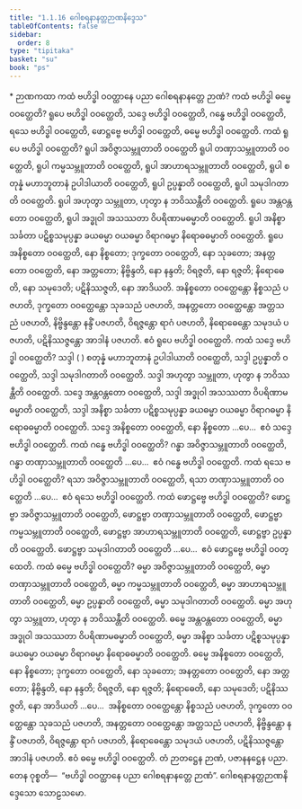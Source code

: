 ```yaml
---
title: "1.1.16 ဂေါစရနာနတ္တဉာဏနိဒ္ဒေသ"
tableOfContents: false
sidebar:
  order: 8
type: "tipitaka"
basket: "su"
book: "ps"
---
```



<DynamicBreadcrumb />

<Paragraph type="center" book="ps">
* ဉာဏကထာ
</Paragraph>


<Division number="67" book="ps">

<Paragraph number="484" book="ps">
ကထံ ဗဟိဒ္ဓါ ဝဝတ္ထာနေ ပညာ ဂေါစရနာနတ္တေ ဉာဏံ? ကထံ ဗဟိဒ္ဓါ ဓမ္မေ ဝဝတ္ထေတိ? ရူပေ ဗဟိဒ္ဓါ ဝဝတ္ထေတိ, သဒ္ဒေ ဗဟိဒ္ဓါ ဝဝတ္ထေတိ, ဂန္ဓေ ဗဟိဒ္ဓါ ဝဝတ္ထေတိ, ရသေ ဗဟိဒ္ဓါ ဝဝတ္ထေတိ, ဖောဋ္ဌဗ္ဗေ ဗဟိဒ္ဓါ ဝဝတ္ထေတိ, ဓမ္မေ ဗဟိဒ္ဓါ ဝဝတ္ထေတိ.
</Paragraph>

<Paragraph number="485" book="ps">
ကထံ ရူပေ ဗဟိဒ္ဓါ ဝဝတ္ထေတိ? ရူပါ အဝိဇ္ဇာသမ္ဘူတာတိ ဝဝတ္ထေတိ ရူပါ တဏှာသမ္ဘူတာတိ ဝဝတ္ထေတိ, ရူပါ ကမ္မသမ္ဘူတာတိ ဝဝတ္ထေတိ, ရူပါ အာဟာရသမ္ဘူတာတိ ဝဝတ္ထေတိ, ရူပါ စတုန္နံ မဟာဘူတာနံ ဥပါဒါယာတိ ဝဝတ္ထေတိ, ရူပါ ဥပ္ပန္နာတိ ဝဝတ္ထေတိ, ရူပါ သမုဒါဂတာတိ ဝဝတ္ထေတိ. ရူပါ အဟုတွာ သမ္ဘူတာ, ဟုတွာ န ဘဝိဿန္တီတိ ဝဝတ္ထေတိ. ရူပေ အန္တဝန္တတော ဝဝတ္ထေတိ, ရူပါ အဒ္ဓုဝါ အသဿတာ ဝိပရိဏာမဓမ္မာတိ ဝဝတ္ထေတိ. ရူပါ အနိစ္စာ သင်္ခတာ ပဋိစ္စသမုပ္ပန္နာ ခယဓမ္မာ ဝယဓမ္မာ ဝိရာဂဓမ္မာ နိရောဓဓမ္မာတိ ဝဝတ္ထေတိ. ရူပေ အနိစ္စတော ဝဝတ္ထေတိ, နော နိစ္စတော; ဒုက္ခတော ဝဝတ္ထေတိ, နော သုခတော; အနတ္တတော ဝဝတ္ထေတိ, နော အတ္တတော; နိဗ္ဗိန္ဒတိ, နော နန္ဒတိ; ဝိရဇ္ဇတိ, နော ရဇ္ဇတိ; နိရောဓေတိ, နော သမုဒေတိ; ပဋိနိဿဇ္ဇတိ, နော အာဒိယတိ. အနိစ္စတော ဝဝတ္ထေန္တော နိစ္စသညံ ပဇဟတိ, ဒုက္ခတော ဝဝတ္ထေန္တော သုခသညံ ပဇဟတိ, အနတ္တတော ဝဝတ္ထေန္တော အတ္တသညံ ပဇဟတိ, နိဗ္ဗိန္ဒန္တော နန္ဒိံ ပဇဟတိ, ဝိရဇ္ဇန္တော ရာဂံ ပဇဟတိ, နိရောဓေန္တော သမုဒယံ ပဇဟတိ, ပဋိနိဿဇ္ဇန္တော အာဒါနံ ပဇဟတိ. ဧဝံ ရူပေ ဗဟိဒ္ဓါ ဝဝတ္ထေတိ.
</Paragraph>

<Paragraph number="486" book="ps">
ကထံ သဒ္ဒေ ဗဟိဒ္ဓါ ဝဝတ္ထေတိ? သဒ္ဒါ ( ) စတုန္နံ မဟာဘူတာနံ ဥပါဒါယာတိ ဝဝတ္ထေတိ, သဒ္ဒါ ဥပ္ပန္နာတိ ဝဝတ္ထေတိ, သဒ္ဒါ သမုဒါဂတာတိ ဝဝတ္ထေတိ. သဒ္ဒါ အဟုတွာ သမ္ဘူတာ, ဟုတွာ န ဘဝိဿန္တီတိ ဝဝတ္ထေတိ. သဒ္ဒေ အန္တဝန္တတော ဝဝတ္ထေတိ, သဒ္ဒါ အဒ္ဓုဝါ အသဿတာ ဝိပရိဏာမဓမ္မာတိ ဝဝတ္ထေတိ, သဒ္ဒါ အနိစ္စာ သင်္ခတာ ပဋိစ္စသမုပ္ပန္နာ ခယဓမ္မာ ဝယဓမ္မာ ဝိရာဂဓမ္မာ နိရောဓဓမ္မာတိ ဝဝတ္ထေတိ. သဒ္ဒေ အနိစ္စတော ဝဝတ္ထေတိ, နော နိစ္စတော …ပေ…  ဧဝံ သဒ္ဒေ ဗဟိဒ္ဓါ ဝဝတ္ထေတိ.
</Paragraph>

<Paragraph number="487" book="ps">
ကထံ ဂန္ဓေ ဗဟိဒ္ဓါ ဝဝတ္ထေတိ? ဂန္ဓာ အဝိဇ္ဇာသမ္ဘူတာတိ ဝဝတ္ထေတိ, ဂန္ဓာ တဏှာသမ္ဘူတာတိ ဝဝတ္ထေတိ …ပေ…  ဧဝံ ဂန္ဓေ ဗဟိဒ္ဓါ ဝဝတ္ထေတိ. ကထံ ရသေ ဗဟိဒ္ဓါ ဝဝတ္ထေတိ? ရသာ အဝိဇ္ဇာသမ္ဘူတာတိ ဝဝတ္ထေတိ, ရသာ တဏှာသမ္ဘူတာတိ ဝဝတ္ထေတိ …ပေ…  ဧဝံ ရသေ ဗဟိဒ္ဓါ ဝဝတ္ထေတိ.
</Paragraph>

<Paragraph number="488" book="ps">
ကထံ ဖောဋ္ဌဗ္ဗေ ဗဟိဒ္ဓါ ဝဝတ္ထေတိ? ဖောဋ္ဌဗ္ဗာ အဝိဇ္ဇာသမ္ဘူတာတိ ဝဝတ္ထေတိ, ဖောဋ္ဌဗ္ဗာ တဏှာသမ္ဘူတာတိ ဝဝတ္ထေတိ, ဖောဋ္ဌဗ္ဗာ ကမ္မသမ္ဘူတာတိ ဝဝတ္ထေတိ, ဖောဋ္ဌဗ္ဗာ အာဟာရသမ္ဘူတာတိ ဝဝတ္ထေတိ, ဖောဋ္ဌဗ္ဗာ ဥပ္ပန္နာတိ ဝဝတ္ထေတိ. ဖောဋ္ဌဗ္ဗာ သမုဒါဂတာတိ ဝဝတ္ထေတိ …ပေ…  ဧဝံ ဖောဋ္ဌဗ္ဗေ ဗဟိဒ္ဓါ ဝဝတ္ထေတိ.
</Paragraph>

<Paragraph number="489" book="ps">
ကထံ ဓမ္မေ ဗဟိဒ္ဓါ ဝဝတ္ထေတိ? ဓမ္မာ အဝိဇ္ဇာသမ္ဘူတာတိ ဝဝတ္ထေတိ, ဓမ္မာ တဏှာသမ္ဘူတာတိ ဝဝတ္ထေတိ, ဓမ္မာ ကမ္မသမ္ဘူတာတိ ဝဝတ္ထေတိ, ဓမ္မာ အာဟာရသမ္ဘူတာတိ ဝဝတ္ထေတိ, ဓမ္မာ ဥပ္ပန္နာတိ ဝဝတ္ထေတိ, ဓမ္မာ သမုဒါဂတာတိ ဝဝတ္ထေတိ. ဓမ္မာ အဟုတွာ သမ္ဘူတာ, ဟုတွာ န ဘဝိဿန္တီတိ ဝဝတ္ထေတိ. ဓမ္မေ အန္တဝန္တတော ဝဝတ္ထေတိ, ဓမ္မာ အဒ္ဓုဝါ အသဿတာ ဝိပရိဏာမဓမ္မာတိ ဝဝတ္ထေတိ, ဓမ္မာ အနိစ္စာ သင်္ခတာ ပဋိစ္စသမုပ္ပန္နာ ခယဓမ္မာ ဝယဓမ္မာ ဝိရာဂဓမ္မာ နိရောဓဓမ္မာတိ ဝဝတ္ထေတိ. ဓမ္မေ အနိစ္စတော ဝဝတ္ထေတိ, နော နိစ္စတော; ဒုက္ခတော ဝဝတ္ထေတိ, နော သုခတော; အနတ္တတော ဝဝတ္ထေတိ, နော အတ္တတော; နိဗ္ဗိန္ဒတိ, နော နန္ဒတိ; ဝိရဇ္ဇတိ, နော ရဇ္ဇတိ; နိရောဓေတိ, နော သမုဒေတိ; ပဋိနိဿဇ္ဇတိ, နော အာဒိယတိ …ပေ…  အနိစ္စတော ဝဝတ္ထေန္တော နိစ္စသညံ ပဇဟတိ, ဒုက္ခတော ဝဝတ္ထေန္တော သုခသညံ ပဇဟတိ, အနတ္တတော ဝဝတ္ထေန္တော အတ္တသညံ ပဇဟတိ, နိဗ္ဗိန္ဒန္တော နန္ဒိံ ပဇဟတိ, ဝိရဇ္ဇန္တော ရာဂံ ပဇဟတိ, နိရောဓေန္တော သမုဒယံ ပဇဟတိ, ပဋိနိဿဇ္ဇန္တော အာဒါနံ ပဇဟတိ. ဧဝံ ဓမ္မေ ဗဟိဒ္ဓါ ဝဝတ္ထေတိ. တံ ဉာတဋ္ဌေန ဉာဏံ, ပဇာနနဋ္ဌေန ပညာ. တေန ဝုစ္စတိ—  “ဗဟိဒ္ဓါ ဝဝတ္ထာနေ ပညာ ဂေါစရနာနတ္တေ ဉာဏံ”.

</Paragraph>
</Division>

<Paragraph number="490" type="center" book="ps">
ဂေါစရနာနတ္တဉာဏနိဒ္ဒေသော သောဠသမော.
</Paragraph>